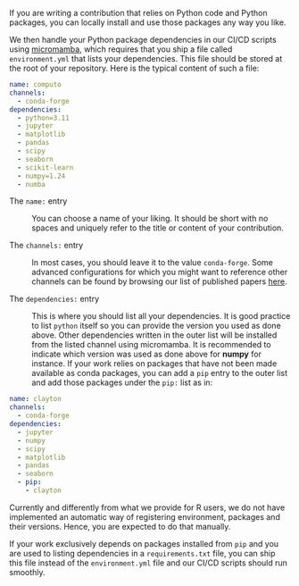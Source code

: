 If you are writing a contribution that relies on Python code and Python packages, you can locally install and use those packages any way you like.

We then handle your Python package dependencies in our CI/CD scripts using [micromamba](https://mamba.readthedocs.io/en/latest/user_guide/micromamba.html), which requires that you ship a file called `environment.yml` that lists your dependencies. This file should be stored at the root of your repository. Here is the typical content of such a file:

```yml
name: computo
channels:
  - conda-forge
dependencies:
  - python=3.11
  - jupyter
  - matplotlib
  - pandas
  - scipy
  - seaborn
  - scikit-learn
  - numpy=1.24
  - numba
```

The `name:` entry

: You can choose a name of your liking. It should be short with no spaces and uniquely refer to the title or content of your contribution.

The `channels:` entry

: In most cases, you should leave it to the value `conda-forge`. Some advanced configurations for which you might want to reference other channels can be found by browsing our list of published papers [here](https://github.com/computorg?q=published&type=all&language=&sort=).

The `dependencies:` entry

: This is where you should list all your dependencies. It is good practice to list `python` itself so you can provide the version you used as done above. Other dependencies written in the outer list will be installed from the listed channel using micromamba. It is recommended to indicate which version was used as done above for **numpy** for instance. If your work relies on packages that have not been made available as conda packages, you can add a `pip` entry to the outer list and add those packages under the `pip:` list as in:

```yml
name: clayton
channels:
  - conda-forge
dependencies:
  - jupyter
  - numpy
  - scipy
  - matplotlib
  - pandas
  - seaborn
  - pip:
    - clayton
```

::: {.callout-note title="Automatic registration of packages"}
Currently and differently from what we provide for R users, we do not have implemented an automatic way of registering environment, packages and their versions. Hence, you are expected to do that manually.
:::

::: {.callout-tip title="`requirements.txt`"}
If your work exclusively depends on packages installed from `pip` and you are used to listing dependencies in a `requirements.txt` file, you can ship this file instead of the `environment.yml` file and our CI/CD scripts should run smoothly.
:::